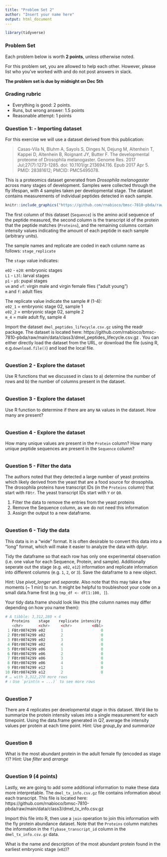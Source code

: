 ```yaml
---
title: "Problem Set 2"
author: "Insert your name here"
output: html_document
---
```


```r
library(tidyverse)
```

### Problem Set

Each problem below is worth **2 points**, unless otherwise noted.

For this problem set, you are allowed to help each other. However, please list who you've worked with and do not post answers in slack. 

**The problem set is due by midnight on Dec 5th**

### Grading rubric

- Everything is good: 2 points.
- Runs, but wrong answer: 1.5 points
- Reasonable attempt: 1 points

### Question 1: - Importing dataset

For this exercise we will use a dataset derived from this publication:

>Casas-Vila N, Bluhm A, Sayols S, Dinges N, Dejung M, Altenhein T, Kappei D, Altenhein B, Roignant JY, Butter F. The developmental proteome of Drosophila melanogaster. Genome Res. 2017 Jul;27(7):1273-1285. doi: 10.1101/gr.213694.116. Epub 2017 Apr 5. PMID: 28381612; PMCID: PMC5495078.
>

This is a proteomics dataset generated from *Drosophila melanogaster* across many stages of development. Samples were collected through the fly lifespan, with 4 samples taken per developmental stage. The dataset contains measurements of individual peptides detected in each sample.

```r
knitr::include_graphics("https://github.com/rnabioco/bmsc-7810-pbda/raw/main/_posts/2023-12-01-class-4-reshaping-data-into-a-tidy-format/img/fly_proteome.png")
```

The first column of this dataset (`Sequence`) is the amino acid sequence of the peptide measured, the second column is the transcript id of the protein that the peptide matches (`Proteins`), and the remaining columns contain intensity values indicating the amount of each peptide in each sample (arbitrary units). 

The sample names and replicate are coded in each column name as follows:
`stage_replicate`

The `stage` value indicates:

`e02` - `e20`: embryonic stages  
`L1` - `L3l`: larval stages  
`p1` - `p5`: pupal stages  
`vm` and `vf`: virgin male and virgin female flies ("adult young")  
`m` and `f`: adult flies  

The replicate value indicate the sample # (1-4):  
`e02_1` = embryonic stage 02, sample 1  
`e02_2` = embryonic stage 02, sample 2  
`m_4` = male adult fly, sample 4  


Import the dataset `dmel_peptides_lifecycle.csv.gz` using the readr package. The dataset is located here: https://github.com/rnabioco/bmsc-7810-pbda/raw/main/data/class3/dmel_peptides_lifecycle.csv.gz . You can either directly load the dataset from the URL, or download the file (using R, e.g.` download.file()`) and load the local file. 


```r

```

### Question 2 - Explore the dataset

Use R functions that we discussed in class to a) determine the number of rows and b) the number of columns present in the dataset.

```r

```


### Question 3 - Explore the dataset

Use R function to determine if there are any `NA` values in the dataset. How many are present?

```r

```


### Question 4 - Explore the dataset

How many unique values are present in the `Protein` column? How many unique peptide sequences are present in the `Sequence` column?   

```r

```

### Question 5 - Filter the data

The authors noted that they detected a large number of yeast proteins which likely derived from the yeast that are a food source for drosophila. The drosophila proteins have transcript IDs (in the `Proteins` column) that start with `FBtr`. The yeast transcript IDs start with `Y` or `Q0`. 

1) Filter the data to remove the entries from the yeast proteins
2) Remove the Sequence column, as we do not need this information
3) Assign the output to a new dataframe.


```r

```


### Question 6 - Tidy the data

This data is in a "wide" format. It is often desirable to convert this data into a "long" format, which 
will make it easier to analyze the data with dplyr.

Tidy the dataframe so that each row has only one experimental observation (i.e. one value for each Sequence, Protein, and sample). Additionally seperate out the stage (e.g. `e02`, `e12`) information and replicate information into different columns (e.g. `1`, `2`, or `3`). Save the dataframe to a new object.

Hint: Use _pivot_longer_ and _separate_. Also note that this may take a few moments (~ 1 min) to run. It might be helpful to troubleshoot your code on a small data.frame first (e.g `tmp_df <- df[1:100, ]`).

Your tidy data.frame should look like this (the column names may differ depending on how you name them):

```r
# A tibble: 3,312,280 × 4
   Proteins    stage    replicate intensity
   <chr>       <chr>     <chr>         <dbl>
 1 FBtr0074299 e02       1                 0
 2 FBtr0074299 e02       2                 0
 3 FBtr0074299 e02       3                 0
 4 FBtr0074299 e02       4                 0
 5 FBtr0074299 e06       1                 0
 6 FBtr0074299 e06       2                 0
 7 FBtr0074299 e06       3                 0
 8 FBtr0074299 e06       4                 0
 9 FBtr0074299 e12       1                 0
10 FBtr0074299 e12       2                 0
# … with 3,312,270 more rows
# ℹ Use `print(n = ...)` to see more rows
```

```r

```


### Question 7

There are 4 replicates per developmental stage in this dataset. We'd like to summarize the protein intensity values into a single measurement for each timepoint. Using the data.frame generated in Q7, average the intensity values per protein at each time point. Hint: Use _group_by_ and _summarize_

```r

```


### Question 8

What is the most abundant protein in the adult female fly (encoded as stage `f`)? Hint: Use _filter_ and _arrange_

```r

```


### Question 9 (4 points)

Lastly, we are going to add some additional information to make these data more interpretable. The `dmel_tx_info.csv.gz` file contains information about each transcript. This file is located here:  
https://github.com/rnabioco/bmsc-7810-pbda/raw/main/data/class3/dmel_tx_info.csv.gz  

Import this file into R, then use a `join` operation to join this information with the fly protein abundance dataset. Note that the `Proteins` column matches the information in the `flybase_transcript_id` column in the `dmel_tx_info.csv.gz` data.  

What is the name and description of the most abundant protein found in the earliest embryonic stage (`e02`)?

```r

```
